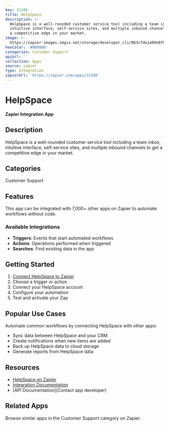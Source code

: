 ```yaml
---
key: 31106
title: HelpSpace
description: >-
  HelpSpace is a well-rounded customer service tool including a team inbox,
  intuitive interface, self-service sites, and multiple inbound channels to get
  a competitive edge in your market.
image: >-
  https://zapier-images.imgix.net/storage/developer_cli/063cfde1a99e0f6a1cf35f07e6f9c69a.png?auto=format%2Ccompress&ixlib=python-3.0.0&q=50
hexColor: '#000000'
categories: Customer Support
apiUrl: ''
collection: Apps
source: zapier
type: Integration
zapierUrl: 'https://zapier.com/apps/31106'
---
```

# HelpSpace

**Zapier Integration App**

## Description

HelpSpace is a well-rounded customer service tool including a team inbox, intuitive interface, self-service sites, and multiple inbound channels to get a competitive edge in your market.

## Categories

Customer Support

## Features

This app can be integrated with 7,000+ other apps on Zapier to automate workflows without code.

### Available Integrations

- **Triggers**: Events that start automated workflows
- **Actions**: Operations performed when triggered
- **Searches**: Find existing data in the app

## Getting Started

1. [Connect HelpSpace to Zapier](https://zapier.com/apps/31106)
2. Choose a trigger or action
3. Connect your HelpSpace account
4. Configure your automation
5. Test and activate your Zap

## Popular Use Cases

Automate common workflows by connecting HelpSpace with other apps:

- Sync data between HelpSpace and your CRM
- Create notifications when new items are added
- Back up HelpSpace data to cloud storage
- Generate reports from HelpSpace data

## Resources

- [HelpSpace on Zapier](https://zapier.com/apps/31106)
- [Integration Documentation](https://zapier.com/apps/31106/integrations)
- [API Documentation](Contact app developer)

## Related Apps

Browse similar apps in the Customer Support category on Zapier.
